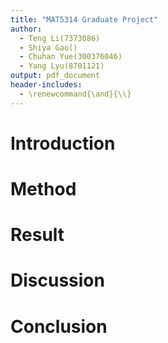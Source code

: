 ```yaml
---
title: "MAT5314 Graduate Project"
author: 
  - Teng Li(7373086)
  - Shiya Gao() 
  - Chuhan Yue(300376046)
  - Yang Lyu(8701121)
output: pdf_document
header-includes: 
  - \renewcommand{\and}{\\}
---
```


# Introduction

# Method

# Result

# Discussion

# Conclusion
